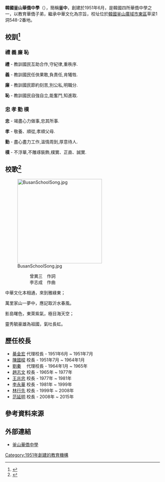 {{expand|time=2010-08-06T23:23:41+00:00}}
{{Infobox University|
| Name = <big>韓國釜山華僑中學</big>
| EnglishName = Overseas Chinese High School Busan Korea
| SealImage = [[File:overseas_chinese_highschool_busan_korea_school_emblem.jpg|center]]
| SealInfo = 校徽
| Motto = 禮義廉恥　忠孝勤樸
| Established = 1951年
| Type = 國際學校
| President = [[高吉慶|高吉慶]]
| Location = {{KOR}}[[釜山市|釜山市]]
| Campus = 市區
| AreaTotal = 
| Department = 
| Faculty = 15
| Professor = 
| Associate Professor = 
| Assistant Professor = 
| Lecturer = 
| Student = 92
| Undergraduate = 
| Postgraduate = 
| Website = http://www.kbchs.org/|
}}
'''韓國釜山華僑中學'''（{{lang-en|Overseas Chinese High School Busan Korea}}），簡稱'''釜中'''，創建於1951年6月，是韓國四所華僑中學之一，以教育華僑子弟，繼承中華文化為宗旨，校址位於[[大韩民国|韓國]][[釜山廣域市|釜山廣域市]][[东区_(釜山广域市)|東區]]草梁1洞548-2番地。

== 校訓<ref>{{cite web | url = http://www.kbchs.org/ren-shi-qiao-zhong/xue-xiao-mu-biao | title = 釜山華僑中學 - 學校目標 | accessdate = 2013-09-11 | language = zh | archive-date = 2014-12-06 | archive-url = https://web.archive.org/web/20141206105929/http://www.kbchs.org/ren-shi-qiao-zhong/xue-xiao-mu-biao | dead-url = no }}</ref> ==

===禮 義 廉 恥===

'''禮''' - 教訓國民互助合作,守紀律,重秩序.

'''義''' - 教訓國民任俠果敢,負責任,肯犧牲.

'''廉''' - 教訓國民節約刻苦,別公私,明職分.

'''恥''' - 教訓國民自強自立,能奮鬥,知進取.

===忠 孝 勤 樸===


'''忠''' - 竭盡心力做事,忠其所事.                         

'''孝''' - 敬養、順從,孝順父母.                                

'''勤''' - 盡心盡力工作,溫情周到,厚意待人.        

'''樸''' - 不浮華,不雕琢裝飾,樸實、正直、誠實.

== 校歌<ref>{{cite web | url = http://www.kbchs.org/ren-shi-qiao-zhong/xiao-ge | title = 釜山華僑中學 - 校歌 | accessdate = 2013-09-11 | language = zh | archive-date = 2014-12-06 | archive-url = https://web.archive.org/web/20141206112748/http://www.kbchs.org/ren-shi-qiao-zhong/xiao-ge | dead-url = no }}</ref> ==
[[File:BusanSchoolSong.jpg|275px]]
::曾異三　作詞
::李志成　作曲


中華文化本相通，來到雅綠東；

萬里家山一夢中，應記取沂水春風。

影島曙色，東萊紫氣，極目海天空；

靈秀毓豪雄為祖國，氣吐長虹。

== 歷任校長 ==
*[[綦金宏|綦金宏]] 代理校長 - 1951年6月 ~ 1951年7月
*[[陳國樑|陳國樑]] 校長 - 1951年7月 ~ 1964年1月
*[[劉秦|劉秦]]　 代理校長 - 1964年1月 ~ 1965年
*[[趙志文|趙志文]] 校長 - 1965年 ~ 1977年
*[[王兆忠|王兆忠]] 校長 - 1977年 ~ 1981年
*[[李永華|李永華]] 校長 - 1981年 ~ 1999年
*[[林行先|林行先]] 校長 - 1999年 ~ 2008年
*[[范延明|范延明]] 校長 - 2008年 ~ 2015年

== 參考資料來源 ==

<div class='references-small'>
<references/>
</div>
[[Category:1951年創建的教育機構|Category:1951年創建的教育機構]]

== 外部連結 ==
* [http://www.kbchs.org/ 釜山華僑中學] {{Wayback|url=http://www.kbchs.org/ |date=20141206105755 }}
